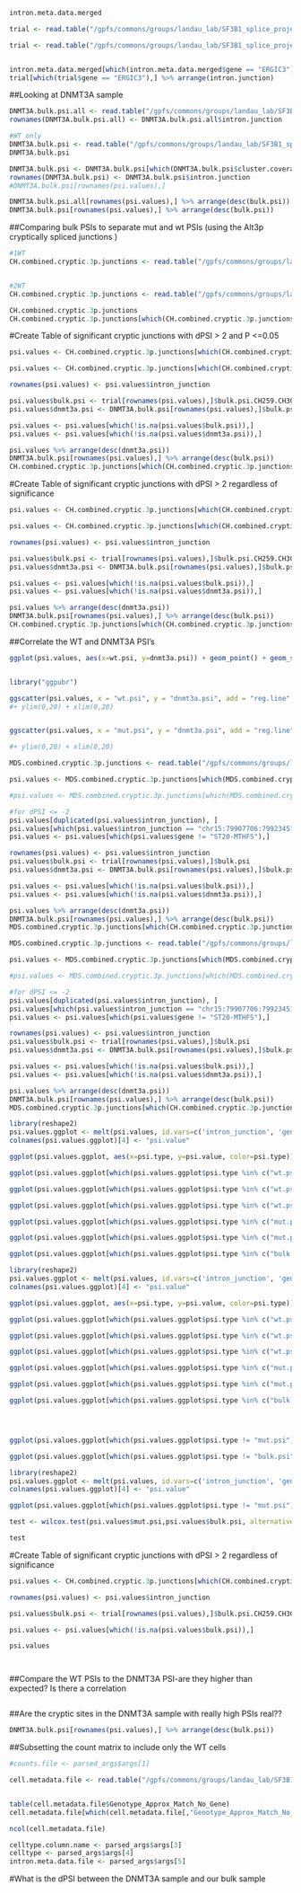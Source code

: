 

```r
intron.meta.data.merged

trial <- read.table("/gpfs/commons/groups/landau_lab/SF3B1_splice_project/12.Bulk.PSI/output/CH259.CH305.all.intron.metadata.with.bulkPSI.ONT.tsv" ,sep="\t")

trial <- read.table("/gpfs/commons/groups/landau_lab/SF3B1_splice_project/12.Bulk.PSI/output/MDSP5.MDSP6.all.intron.metadata.with.bulkPSI.ONT.tsv" ,sep="\t")


intron.meta.data.merged[which(intron.meta.data.merged$gene == "ERGIC3"),]
trial[which(trial$gene == "ERGIC3"),] %>% arrange(intron.junction)
```

##Looking at DNMT3A sample
```r
DNMT3A.bulk.psi.all <- read.table("/gpfs/commons/groups/landau_lab/SF3B1_splice_project/12.Bulk.PSI/output/CH502_DNMT3A.all.intron.metadata.with.bulkPSI.ONT.tsv" ,sep="\t")
rownames(DNMT3A.bulk.psi.all) <- DNMT3A.bulk.psi.all$intron.junction

#WT only
DNMT3A.bulk.psi <- read.table("/gpfs/commons/groups/landau_lab/SF3B1_splice_project/12.Bulk.PSI/output/CH502_DNMT3A.WT.only.all.intron.metadata.with.bulkPSI.ONT.tsv" ,sep="\t")
DNMT3A.bulk.psi

DNMT3A.bulk.psi <- DNMT3A.bulk.psi[which(DNMT3A.bulk.psi$cluster.coverage >=5),]
rownames(DNMT3A.bulk.psi) <- DNMT3A.bulk.psi$intron.junction
#DNMT3A.bulk.psi[rownames(psi.values),]

DNMT3A.bulk.psi.all[rownames(psi.values),] %>% arrange(desc(bulk.psi))
DNMT3A.bulk.psi[rownames(psi.values),] %>% arrange(desc(bulk.psi))

```


##Comparing bulk PSIs to separate mut and wt PSIs (using the Alt3p cryptically spliced junctions )
```r
#1WT
CH.combined.cryptic.3p.junctions <- read.table("/gpfs/commons/groups/landau_lab/SF3B1_splice_project/7.Permutation_junction_output/4.Comb_patients_merge_counts/CH_combined/logOR_within_cell_type_ONLY_CRYPTIC_3P_Junctions_with_threshold_info.txt")


#2WT
CH.combined.cryptic.3p.junctions <- read.table("/gpfs/commons/groups/landau_lab/SF3B1_splice_project/7.Permutation_junction_output/6.Comb_patients_2WT/5_read_threshold/CH_combined/logOR_within_cell_type_ONLY_CRYPTIC_3P_Junctions_with_threshold_info.txt")

CH.combined.cryptic.3p.junctions
CH.combined.cryptic.3p.junctions[which(CH.combined.cryptic.3p.junctions$pvalue <= 0.05 & abs(CH.combined.cryptic.3p.junctions$dPSI) >=2),]
```


#Create Table of significant cryptic junctions with dPSI > 2 and P <=0.05
```r
psi.values <- CH.combined.cryptic.3p.junctions[which(CH.combined.cryptic.3p.junctions$pvalue <= 0.05 & CH.combined.cryptic.3p.junctions$dPSI >=2),c("gene","intron_junction","wt.psi","mut.psi")]

psi.values <- CH.combined.cryptic.3p.junctions[which(CH.combined.cryptic.3p.junctions$pvalue <= 0.05 & CH.combined.cryptic.3p.junctions$dPSI <=-2),c("gene","intron_junction","wt.psi","mut.psi")]

rownames(psi.values) <- psi.values$intron_junction

psi.values$bulk.psi <- trial[rownames(psi.values),]$bulk.psi.CH259.CH305
psi.values$dnmt3a.psi <- DNMT3A.bulk.psi[rownames(psi.values),]$bulk.psi

psi.values <- psi.values[which(!is.na(psi.values$bulk.psi)),]
psi.values <- psi.values[which(!is.na(psi.values$dnmt3a.psi)),]

psi.values %>% arrange(desc(dnmt3a.psi))
DNMT3A.bulk.psi[rownames(psi.values),] %>% arrange(desc(bulk.psi))
CH.combined.cryptic.3p.junctions[which(CH.combined.cryptic.3p.junctions$intron_junction %in% rownames(psi.values)),]


```


#Create Table of significant cryptic junctions with dPSI > 2 regardless of significance 
```r
psi.values <- CH.combined.cryptic.3p.junctions[which(CH.combined.cryptic.3p.junctions$dPSI >=2) ,c("gene","intron_junction","wt.psi","mut.psi")]

psi.values <- CH.combined.cryptic.3p.junctions[which(CH.combined.cryptic.3p.junctions$dPSI <=-2) ,c("gene","intron_junction","wt.psi","mut.psi")]

rownames(psi.values) <- psi.values$intron_junction

psi.values$bulk.psi <- trial[rownames(psi.values),]$bulk.psi.CH259.CH305
psi.values$dnmt3a.psi <- DNMT3A.bulk.psi[rownames(psi.values),]$bulk.psi

psi.values <- psi.values[which(!is.na(psi.values$bulk.psi)),]
psi.values <- psi.values[which(!is.na(psi.values$dnmt3a.psi)),]

psi.values %>% arrange(desc(dnmt3a.psi))
DNMT3A.bulk.psi[rownames(psi.values),] %>% arrange(desc(bulk.psi))
CH.combined.cryptic.3p.junctions[which(CH.combined.cryptic.3p.junctions$intron_junction %in% rownames(psi.values)),]
```

##Correlate the WT and DNMT3A PSI's
```r
ggplot(psi.values, aes(x=wt.psi, y=dnmt3a.psi)) + geom_point() + geom_smooth(method=lm) + theme(legend.position="none", axis.line=element_blank(), axis.text=element_blank()) + theme_classic(base_size = 17)


library("ggpubr")

ggscatter(psi.values, x = "wt.psi", y = "dnmt3a.psi", add = "reg.line", add.params = list(color = "blue", fill = "lightgray"), conf.int = T, xlab = paste("wt.psi of cryptic 3p site"), ylab = paste0("dnmt3a.psi of cryptic 3p site")) +  stat_cor(method = "pearson", label.x = 3) 
#+ ylim(0,20) + xlim(0,20)


ggscatter(psi.values, x = "mut.psi", y = "dnmt3a.psi", add = "reg.line", add.params = list(color = "blue", fill = "lightgray"), conf.int = T, xlab = paste("mut.psi of cryptic 3p site"), ylab = paste0("dnmt3a.psi of cryptic 3p site")) +  stat_cor(method = "pearson", label.x = 3) 

#+ ylim(0,20) + xlim(0,20)
```



```r
MDS.combined.cryptic.3p.junctions <- read.table("/gpfs/commons/groups/landau_lab/SF3B1_splice_project/7.Permutation_junction_output/6.Comb_patients_2WT/5_read_threshold/MDS_P5_P6/logOR_within_cell_type_ONLY_CRYPTIC_3P_Junctions_with_threshold_info.txt")

psi.values <- MDS.combined.cryptic.3p.junctions[which(MDS.combined.cryptic.3p.junctions$dPSI >= 2) ,c("gene","intron_junction","wt.psi","mut.psi")]

#psi.values <- MDS.combined.cryptic.3p.junctions[which(MDS.combined.cryptic.3p.junctions$dPSI <= -2) ,c("gene","intron_junction","wt.psi","mut.psi")]

#for dPSI <= -2
psi.values[duplicated(psi.values$intron_junction), ]
psi.values[which(psi.values$intron_junction == "chr15:79907706:79923451:-"),]
psi.values <- psi.values[which(psi.values$gene != "ST20-MTHFS"),]

rownames(psi.values) <- psi.values$intron_junction
psi.values$bulk.psi <- trial[rownames(psi.values),]$bulk.psi
psi.values$dnmt3a.psi <- DNMT3A.bulk.psi[rownames(psi.values),]$bulk.psi

psi.values <- psi.values[which(!is.na(psi.values$bulk.psi)),]
psi.values <- psi.values[which(!is.na(psi.values$dnmt3a.psi)),]

psi.values %>% arrange(desc(dnmt3a.psi))
DNMT3A.bulk.psi[rownames(psi.values),] %>% arrange(desc(bulk.psi))
MDS.combined.cryptic.3p.junctions[which(CH.combined.cryptic.3p.junctions$intron_junction %in% rownames(psi.values)),]

```


```r
MDS.combined.cryptic.3p.junctions <- read.table("/gpfs/commons/groups/landau_lab/SF3B1_splice_project/7.Permutation_junction_output/6.Comb_patients_2WT/5_read_threshold/MDS_P5_P6/logOR_within_cell_type_ONLY_CRYPTIC_3P_Junctions_with_threshold_info.txt")

psi.values <- MDS.combined.cryptic.3p.junctions[which(MDS.combined.cryptic.3p.junctions$pvalue <= 0.05 & MDS.combined.cryptic.3p.junctions$dPSI >= 2) ,c("gene","intron_junction","wt.psi","mut.psi")]

#psi.values <- MDS.combined.cryptic.3p.junctions[which(MDS.combined.cryptic.3p.junctions$pvalue <= 0.05 & MDS.combined.cryptic.3p.junctions$dPSI <= -2) ,c("gene","intron_junction","wt.psi","mut.psi")]

#for dPSI <= -2
psi.values[duplicated(psi.values$intron_junction), ]
psi.values[which(psi.values$intron_junction == "chr15:79907706:79923451:-"),]
psi.values <- psi.values[which(psi.values$gene != "ST20-MTHFS"),]

rownames(psi.values) <- psi.values$intron_junction
psi.values$bulk.psi <- trial[rownames(psi.values),]$bulk.psi
psi.values$dnmt3a.psi <- DNMT3A.bulk.psi[rownames(psi.values),]$bulk.psi

psi.values <- psi.values[which(!is.na(psi.values$bulk.psi)),]
psi.values <- psi.values[which(!is.na(psi.values$dnmt3a.psi)),]

psi.values %>% arrange(desc(dnmt3a.psi))
DNMT3A.bulk.psi[rownames(psi.values),] %>% arrange(desc(bulk.psi))
MDS.combined.cryptic.3p.junctions[which(CH.combined.cryptic.3p.junctions$intron_junction %in% rownames(psi.values)),]

```


```r
library(reshape2)
psi.values.ggplot <- melt(psi.values, id.vars=c('intron_junction', 'gene'),var='psi.type')
colnames(psi.values.ggplot)[4] <- "psi.value"

ggplot(psi.values.ggplot, aes(x=psi.type, y=psi.value, color=psi.type)) + geom_boxplot(outlier.shape = NA) + geom_point(pch = 21, position = position_jitterdodge()) + theme_classic(base_size = 17)

ggplot(psi.values.ggplot[which(psi.values.ggplot$psi.type %in% c("wt.psi","mut.psi")),], aes(x=psi.type, y=psi.value, color=psi.type)) + geom_boxplot(outlier.shape = NA) + geom_point(pch = 21, position = position_jitterdodge()) + stat_compare_means(aes(group = psi.type), method = "wilcox.test") + theme_classic(base_size = 17)

ggplot(psi.values.ggplot[which(psi.values.ggplot$psi.type %in% c("wt.psi","bulk.psi")),], aes(x=psi.type, y=psi.value, color=psi.type)) + geom_boxplot(outlier.shape = NA) + geom_point(pch = 21, position = position_jitterdodge()) + stat_compare_means(aes(group = psi.type), method = "wilcox.test") + theme_classic(base_size = 17)

ggplot(psi.values.ggplot[which(psi.values.ggplot$psi.type %in% c("wt.psi","dnmt3a.psi")),], aes(x=psi.type, y=psi.value, color=psi.type)) + geom_boxplot(outlier.shape = NA) + geom_point(pch = 21, position = position_jitterdodge()) + stat_compare_means(aes(group = psi.type), method = "wilcox.test") + theme_classic(base_size = 17)

ggplot(psi.values.ggplot[which(psi.values.ggplot$psi.type %in% c("mut.psi","bulk.psi")),], aes(x=psi.type, y=psi.value, color=psi.type)) + geom_boxplot(outlier.shape = NA) + geom_point(pch = 21, position = position_jitterdodge()) + stat_compare_means(aes(group = psi.type), method = "wilcox.test") + theme_classic(base_size = 17)

ggplot(psi.values.ggplot[which(psi.values.ggplot$psi.type %in% c("mut.psi","dnmt3a.psi")),], aes(x=psi.type, y=psi.value, color=psi.type)) + geom_boxplot(outlier.shape = NA) + geom_point(pch = 21, position = position_jitterdodge()) + stat_compare_means(aes(group = psi.type), method = "wilcox.test") + theme_classic(base_size = 17)

ggplot(psi.values.ggplot[which(psi.values.ggplot$psi.type %in% c("bulk.psi","dnmt3a.psi")),], aes(x=psi.type, y=psi.value, color=psi.type)) + geom_boxplot(outlier.shape = NA) + geom_point(pch = 21, position = position_jitterdodge()) + stat_compare_means(aes(group = psi.type), method = "wilcox.test") + theme_classic(base_size = 17)
```






```r
library(reshape2)
psi.values.ggplot <- melt(psi.values, id.vars=c('intron_junction', 'gene'),var='psi.type')
colnames(psi.values.ggplot)[4] <- "psi.value"

ggplot(psi.values.ggplot, aes(x=psi.type, y=psi.value, color=psi.type)) + geom_boxplot(outlier.shape = NA) + geom_point(pch = 21, position = position_jitterdodge()) + theme_classic(base_size = 17)

ggplot(psi.values.ggplot[which(psi.values.ggplot$psi.type %in% c("wt.psi","mut.psi")),], aes(x=psi.type, y=psi.value, color=psi.type)) + geom_boxplot(outlier.shape = NA) + geom_point(pch = 21, position = position_jitterdodge()) + stat_compare_means(aes(group = psi.type), method = "wilcox.test") + theme_classic(base_size = 17)

ggplot(psi.values.ggplot[which(psi.values.ggplot$psi.type %in% c("wt.psi","bulk.psi")),], aes(x=psi.type, y=psi.value, color=psi.type)) + geom_boxplot(outlier.shape = NA) + geom_point(pch = 21, position = position_jitterdodge()) + stat_compare_means(aes(group = psi.type), method = "wilcox.test") + theme_classic(base_size = 17)

ggplot(psi.values.ggplot[which(psi.values.ggplot$psi.type %in% c("wt.psi","dnmt3a.psi")),], aes(x=psi.type, y=psi.value, color=psi.type)) + geom_boxplot(outlier.shape = NA) + geom_point(pch = 21, position = position_jitterdodge()) + stat_compare_means(aes(group = psi.type), method = "wilcox.test") + theme_classic(base_size = 17)

ggplot(psi.values.ggplot[which(psi.values.ggplot$psi.type %in% c("mut.psi","bulk.psi")),], aes(x=psi.type, y=psi.value, color=psi.type)) + geom_boxplot(outlier.shape = NA) + geom_point(pch = 21, position = position_jitterdodge()) + stat_compare_means(aes(group = psi.type), method = "wilcox.test") + theme_classic(base_size = 17)

ggplot(psi.values.ggplot[which(psi.values.ggplot$psi.type %in% c("mut.psi","dnmt3a.psi")),], aes(x=psi.type, y=psi.value, color=psi.type)) + geom_boxplot(outlier.shape = NA) + geom_point(pch = 21, position = position_jitterdodge()) + stat_compare_means(aes(group = psi.type), method = "wilcox.test") + theme_classic(base_size = 17)

ggplot(psi.values.ggplot[which(psi.values.ggplot$psi.type %in% c("bulk.psi","dnmt3a.psi")),], aes(x=psi.type, y=psi.value, color=psi.type)) + geom_boxplot(outlier.shape = NA) + geom_point(pch = 21, position = position_jitterdodge()) + stat_compare_means(aes(group = psi.type), method = "wilcox.test") + theme_classic(base_size = 17)




ggplot(psi.values.ggplot[which(psi.values.ggplot$psi.type != "mut.psi"),], aes(x=psi.type, y=psi.value, color=psi.type)) + geom_boxplot(outlier.shape = NA) + geom_point(pch = 21, position = position_jitterdodge()) + stat_compare_means(aes(group = psi.type), method = "wilcox.test") + theme_classic(base_size = 17)

ggplot(psi.values.ggplot[which(psi.values.ggplot$psi.type != "bulk.psi"),], aes(x=psi.type, y=psi.value, color=psi.type)) + geom_boxplot(outlier.shape = NA) + geom_point(pch = 21, position = position_jitterdodge()) + stat_compare_means(aes(group = psi.type), method = "wilcox.test") + theme_classic(base_size = 17)
```



```r
library(reshape2)
psi.values.ggplot <- melt(psi.values, id.vars=c('intron_junction', 'gene'),var='psi.type')
colnames(psi.values.ggplot)[4] <- "psi.value"

ggplot(psi.values.ggplot[which(psi.values.ggplot$psi.type != "mut.psi"),], aes(x=psi.type, y=psi.value, color=psi.type)) + geom_boxplot(outlier.shape = NA) + geom_point(pch = 21, position = position_jitterdodge()) + stat_compare_means(aes(group = psi.type), method = "wilcox.test") + theme_classic(base_size = 17)

```


```r
test <- wilcox.test(psi.values$mut.psi,psi.values$bulk.psi, alternative = "less")

test
```

#Create Table of significant cryptic junctions with dPSI > 2 regardless of significance 
```r
psi.values <- CH.combined.cryptic.3p.junctions[which(CH.combined.cryptic.3p.junctions$dPSI <= -2) ,c("gene","intron_junction","wt.psi","mut.psi")]

rownames(psi.values) <- psi.values$intron_junction

psi.values$bulk.psi <- trial[rownames(psi.values),]$bulk.psi.CH259.CH305

psi.values <- psi.values[which(!is.na(psi.values$bulk.psi)),]

psi.values


```


```r

```


```r

```

##Compare the WT PSIs to the DNMT3A PSI-are they higher than expected? Is there a correlation

```r

```


##Are the cryptic sites in the DNMT3A sample with really high PSIs real??
```r
DNMT3A.bulk.psi[rownames(psi.values),] %>% arrange(desc(bulk.psi))
```


##Subsetting the count matrix to include only the WT cells 
```r
#counts.file <- parsed_args$args[1]

cell.metadata.file <- read.table("/gpfs/commons/groups/landau_lab/SF3B1_splice_project/9.Splice_pipeline_example_run/CH502_DNMT3A/output_files/leafcutter_outputs/CH502.metadata.txt")


table(cell.metadata.file$Genotype_Approx_Match_No_Gene)
cell.metadata.file[which(cell.metadata.file[,"Genotype_Approx_Match_No_Gene"] == "WT"),]$BC

ncol(cell.metadata.file)

celltype.column.name <- parsed_args$args[3]
celltype <- parsed_args$args[4]
intron.meta.data.file <- parsed_args$args[5]

```

#What is the dPSI between the DNMT3A sample and our bulk sample
```r

```



